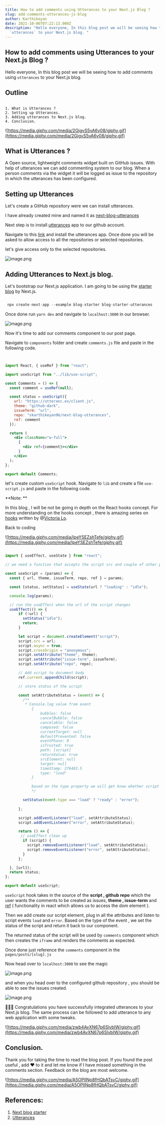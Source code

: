 ```yaml
---
title: How to add comments using Utterances to your Next.js Blog ?
slug: add-comments-utterances-js-blog
author: Karthikeyan
date: 2021-10-06T07:22:13.000Z
description: "Hello everyone, In this blog post we will be seeing how to add comments using
  `utterances` to your Next.js blog. "
---
```

## How to add comments using Utterances to your Next.js Blog ?

Hello everyone, In this blog post we will be seeing how to add comments using `utterances` to your Next.js blog. 

## Outline 

```

1. What is Utterances ?
2. Setting up Utterances.
3. Adding utterances to Next.js blog.
4. Conclusion.

```
![https://media.giphy.com/media/2GjgvS5vA6y08/giphy.gif](https://media.giphy.com/media/2GjgvS5vA6y08/giphy.gif)

## What is Utterances ? 

A Open source, lightweight comments widget built on GitHub issues. With help of utterances we can add commenting system to our blog. When a person comments via the widget it will be logged as issue to the repository in which the utterances has been configured. 

## Setting up Utterances 

Let's create a GitHub repository were we can install utterances. 

I have already created mine and named it as  [next-blog-utterances]( https://github.com/skarthikeyan96/next-blog-utterances )  


Next step is to install  [utterances]( https://utteranc.es/  )  app to our github account. 

Navigate to this [link](https://github.com/marketplace/utterances) and install the utterances app. Once done you will be asked to allow access to all the repositories or selected repositories. 

let's give access only to  the selected repositories.

![image.png](https://cdn.hashnode.com/res/hashnode/image/upload/v1633508457520/pJMIx-wvn.png)

## Adding Utterances to Next.js  blog.

Let's bootstrap our Next.js application. I am going to be using the  [starter blog](https://github.com/vercel/next.js/tree/canary/examples/blog-starter)  by Next.js. 

```jsx

 npx create-next-app --example blog-starter blog-starter-utterances

```

Once done run `yarn dev` and navigate to `localhost:3000` in our browser.


![image.png](https://cdn.hashnode.com/res/hashnode/image/upload/v1633508885093/qZ4n_cqF4.png)


Now it's time to add our comments component to our post page. 

Navigate to `components` folder and create `comments.js` file and paste in the following code. 

```jsx


import React, { useRef } from "react";

import useScript from "../lib/use-script";

const Comments = () => {
  const comment = useRef(null);

  const status = useScript({
    url: "https://utteranc.es/client.js",
    theme: "github-dark",
    issueTerm: "url",
    repo: "skarthikeyan96/next-blog-utterances",
    ref: comment
  });

  return (
    <div className="w-full">
      {
        <div ref={comment}></div>
      }
    </div>
  );
};

export default Comments;

```
let's create custom `useScript` hook. Navigate to `lib` and create a file `use-script.js` and paste in the following code.

**Note: **

In this blog , I will be not be going in depth on the React hooks concept. For more understanding on the hooks concept , there is amazing series on  [hooks](https://lo-victoria.com/a-look-at-react-hooks-introduction)  written by @[Victoria Lo](@victoria).  

Back to coding 

![https://media.giphy.com/media/IpeYSEZshTefe/giphy.gif](https://media.giphy.com/media/IpeYSEZshTefe/giphy.gif)


```jsx

import { useEffect, useState } from "react";

// we need a function that accepts the script src and couple of other parameters

const useScript = (params) => {
  const { url, theme, issueTerm, repo, ref } = params;

  const [status, setStatus] = useState(url ? "loading" : "idle");

  console.log(params);

  // run the useEffect when the url of the script changes
  useEffect(() => {
      if (!url) {
        setStatus("idle");
        return;
      }

      let script = document.createElement("script");
      script.src = url;
      script.async = true;
      script.crossOrigin = "anonymous";
      script.setAttribute("theme", theme);
      script.setAttribute("issue-term", issueTerm);
      script.setAttribute("repo", repo);

      // Add script to document body
      ref.current.appendChild(script);

      // store status of the script

      const setAttributeStatus = (event) => {
        /**
         * Console.log value from event
            {
                bubbles: false
                cancelBubble: false
                cancelable: false
                composed: false
                currentTarget: null
                defaultPrevented: false
                eventPhase: 0
                isTrusted: true
                path: [script]
                returnValue: true
                srcElement: null
                target: null
                timeStamp: 276483.5
                type: "load"
            }

            based on the type property we will get know whether script is ready or errored out
            */

        setStatus(event.type === "load" ? "ready" : "error");
        
      };

      script.addEventListener("load", setAttributeStatus);
      script.addEventListener("error", setAttributeStatus);

      return () => {
       // useEffect clean up
        if (script) {
          script.removeEventListener("load", setAttributeStatus);
          script.removeEventListener("error", setAttributeStatus);
        }
      };

  }, [url]);
  return status;
};

export default useScript;


```  

`useScript` hook takes in the source of the **script , github repo** which the user wants the comments to be created as issues, **theme , issue-term** and [ref](https://reactjs.org/docs/refs-and-the-dom.html)  ( functionality in react which allows us to access the dom element ). 

Then we add create our script element,  plug in all the attributes and listen to script events `load` and `error`. Based on the type of the event , we set the status of the script and return it back to our component. 

The returned status of the script will be used by `comments` component which then creates the `iframe`  and renders the comments as expected.

Once done just reference the `comments` component in the `pages/posts/[slug].js` 

 Now head over to `localhost:3000` to see the magic 

![image.png](https://cdn.hashnode.com/res/hashnode/image/upload/v1633510287957/WcQ940-g6.png)

and when you head over to the configured github repository , you should be able to see the issues created. 


![image.png](https://cdn.hashnode.com/res/hashnode/image/upload/v1633510135598/MUTh-p3cj.png)


🎉🎉🎉 Congratulations  you have successfully integrated utterances to your Next.js blog. The same process can be followed to add utterance to any web application with some tweaks.  

![https://media.giphy.com/media/zwb4AvXN67p6SlvbIW/giphy.gif](https://media.giphy.com/media/zwb4AvXN67p6SlvbIW/giphy.gif)

## Conclusion. 

Thank you for taking the time to read the blog post. If you found the post useful , add ❤️ to it and let me know if I have missed something in the comments section. Feedback on the blog are most welcome. 

![https://media.giphy.com/media/A5OPIlNp8fHQbATsvC/giphy.gif](https://media.giphy.com/media/A5OPIlNp8fHQbATsvC/giphy.gif)

## References:

1. [Next blog starter](https://github.com/vercel/next.js/tree/canary/examples/blog-starter)
2. [Utterances ](https://utteranc.es/)